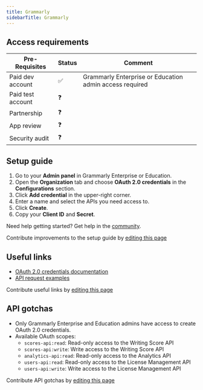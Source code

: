```yaml
---
title: Grammarly
sidebarTitle: Grammarly
---
```



<Overview />
<PreBuiltTooling />
<PreBuiltUseCases />

## Access requirements
| Pre-Requisites | Status | Comment|
| - | - | - |
| Paid dev account | ✅ | Grammarly Enterprise or Education admin access required |
| Paid test account | ❓ |  |
| Partnership | ❓ | |
| App review | ❓ |  |
| Security audit | ❓ | |


## Setup guide

1. Go to your **Admin panel** in Grammarly Enterprise or Education.
2. Open the **Organization** tab and choose **OAuth 2.0 credentials** in the **Configurations** section.
3. Click **Add credential** in the upper-right corner.
4. Enter a name and select the APIs you need access to.
5. Click **Create**.
6. Copy your **Client ID** and **Secret**.

<Tip>Need help getting started? Get help in the [community](https://nango.dev/slack).</Tip>

<Note>Contribute improvements to the setup guide by [editing this page](https://github.com/nangohq/nango/tree/master/docs/integrations/all/grammarly.mdx)</Note>


## Useful links

-   [OAuth 2.0 credentials documentation](https://developer.grammarly.com/oauth-credentials.html)
-   [API request examples](https://developer.grammarly.com/your-first-api-request.html)

<Note>Contribute useful links by [editing this page](https://github.com/nangohq/nango/tree/master/docs/integrations/all/grammarly.mdx)</Note>

## API gotchas

-   Only Grammarly Enterprise and Education admins have access to create OAuth 2.0 credentials.
-   Available OAuth scopes:
    - `scores-api:read`: Read-only access to the Writing Score API
    - `scores-api:write`: Write access to the Writing Score API
    - `analytics-api:read`: Read-only access to the Analytics API
    - `users-api:read`: Read-only access to the License Management API
    - `users-api:write`: Write access to the License Management API

<Note>Contribute API gotchas by [editing this page](https://github.com/nangohq/nango/tree/master/docs/integrations/all/grammarly.mdx)</Note>
